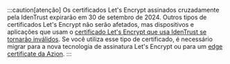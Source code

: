 :::caution[atenção]
Os certificados Let's Encrypt assinados cruzadamente pela IdenTrust expirarão em 30 de setembro de 2024. Outros tipos de certificados Let's Encrypt não serão afetados, mas dispositivos e aplicações que usam o [certificado Let's Encrypt que usa IdenTrust se tornarão inválidos](https://letsencrypt.org/2023/07/10/cross-sign-expiration.html). Se você utiliza esse tipo de certificado, é necessário migrar para a nova tecnologia de assinatura Let's Encrypt ou para um [edge certificate da Azion](/pt-br/documentacao/produtos/build/edge-application/digital-certificates/#edge-certificate).
:::